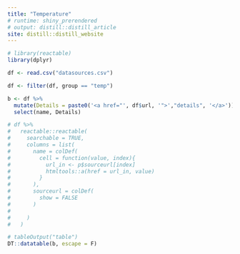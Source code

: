 ```yaml
---
title: "Temperature"
# runtime: shiny_prerendered
# output: distill::distill_article
site: distill::distill_website
---
```


```r
# library(reactable)
library(dplyr)

df <- read.csv("datasources.csv")

df <- filter(df, group == "temp")

b <- df %>%
  mutate(Details = paste0('<a href="', df$url, '">',"details", '</a>')) %>%
  select(name, Details)

# df %>%
#   reactable::reactable(
#     searchable = TRUE,
#     columns = list(
#       name = colDef(
#         cell = function(value, index){
#           url_in <- p$sourceurl[index]
#           htmltools::a(href = url_in, value)
#         }
#       ),
#       sourceurl = colDef(
#         show = FALSE
#       )
# 
#     )
#   )

```


```r
# tableOutput("table")
DT::datatable(b, escape = F)

```


```r

```

